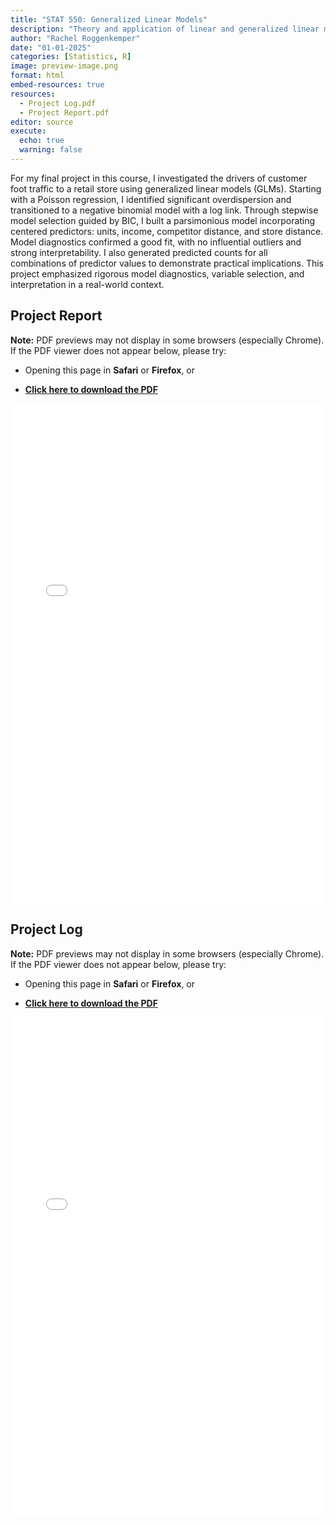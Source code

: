 ```yaml
---
title: "STAT 550: Generalized Linear Models"
description: "Theory and application of linear and generalized linear models (GLMs). Logistic regression, nominal and ordinal responses, Poisson GLMs, correlated responses, random and mixed effects models, Bayesian GLMs, model selection and model checking."
author: "Rachel Roggenkemper"
date: "01-01-2025"
categories: [Statistics, R]
image: preview-image.png
format: html
embed-resources: true
resources: 
  - Project Log.pdf
  - Project Report.pdf
editor: source
execute: 
  echo: true
  warning: false
---
```


For my final project in this course, I investigated the drivers of customer foot traffic to a retail store using generalized linear models (GLMs). Starting with a Poisson regression, I identified significant overdispersion and transitioned to a negative binomial model with a log link. Through stepwise model selection guided by BIC, I built a parsimonious model incorporating centered predictors: units, income, competitor distance, and store distance. Model diagnostics confirmed a good fit, with no influential outliers and strong interpretability. I also generated predicted counts for all combinations of predictor values to demonstrate practical implications. This project emphasized rigorous model diagnostics, variable selection, and interpretation in a real-world context.

## Project Report

**Note:** PDF previews may not display in some browsers (especially Chrome). If the PDF viewer does not appear below, please try:

-   Opening this page in **Safari** or **Firefox**, or

-   [**Click here to download the PDF**](Project%20Report.pdf)

```{=html}
<iframe src="Project Report.pdf" width="100%" height="800px" style="border: none;"></iframe>
```

## Project Log

**Note:** PDF previews may not display in some browsers (especially Chrome). If the PDF viewer does not appear below, please try:

-   Opening this page in **Safari** or **Firefox**, or

-   [**Click here to download the PDF**](Project%20Log.pdf)

```{=html}
<iframe src="Project Log.pdf" width="100%" height="800px" style="border: none;"></iframe>
```
